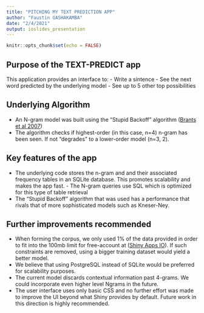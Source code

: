 ```yaml
---
title: "PITCHING MY TEXT PREDICTION APP"
author: "Faustin GASHAKAMBA"
date: "2/4/2021"
output: ioslides_presentation
---
```


```r
knitr::opts_chunk$set(echo = FALSE)
```

## Purpose of the TEXT-PREDICT app

This application provides an interface to:
- Write a sintence
- See the next word predicted by the underlying model
- See up to 5 other top possibilities

## Underlying Algorithm

- An N-gram model was built using the "Stupid Backoff" algorithm ([Brants et al 2007](http://www.cs.columbia.edu/~smaskey/CS6998-0412/supportmaterial/langmodel_mapreduce.pdf))
- The algorithm checks if highest-order (in this case, n=4) n-gram has been seen. If not "degrades" to a lower-order model (n=3, 2).

## Key features of the app

- The underlying code stores the n-gram and and their associated frequency tables in an SQLite database. This promotes scalability and makes the app fast. - The N-gram queries use SQL which is optimized for this type of table retrieval
- The "Stupid Backoff" algorithm that was used has a performance that rivals that of more sophisticated models such as Kneser-Ney.

## Further improvements recommended

- When forming the corpus, we only used 1% of the data provided in order to fit into the 100mb limit for free-account at ([Shiny Apps IO](https://shinyapps.io/)). If such constraints are removed, using a bigger training dataset would yield a better model.
- We believe that using PostgreSQL instead of SQLite would be preferred for scalability purposes.
- The current model discards contextual information past 4-grams. We could incorporate even higher level Ngrams in the future.
- The user interface uses only basic CSS and no further effort was made to improve the UI beyond what Shiny provides by default. Future work in this direction is highly recommended.
